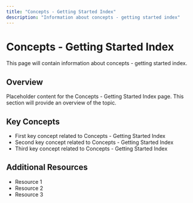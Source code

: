 ```yaml
---
title: "Concepts - Getting Started Index"
description: "Information about concepts - getting started index"
---
```


# Concepts - Getting Started Index

This page will contain information about concepts - getting started index.

## Overview

Placeholder content for the Concepts - Getting Started Index page. This section will provide an overview of the topic.

## Key Concepts

- First key concept related to Concepts - Getting Started Index
- Second key concept related to Concepts - Getting Started Index
- Third key concept related to Concepts - Getting Started Index

## Additional Resources

- Resource 1
- Resource 2
- Resource 3
